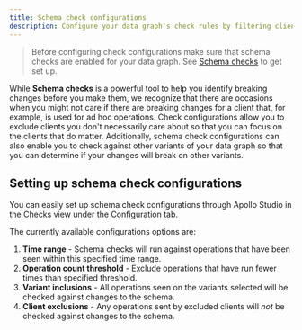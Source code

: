 ```yaml
---
title: Schema check configurations
description: Configure your data graph's check rules by filtering clients and including variants.
---
```


> Before configuring check configurations make sure that schema checks are enabled for your data graph. See [Schema checks](/schema-validation/) to get set up.

While **Schema checks** is a powerful tool to help you identify breaking changes before you make them, we recognize that there are occasions when you might not care if there are breaking changes for a client that, for example, is used for ad hoc operations. Check configurations allow you to exclude clients you don't necessarily care about so that you can focus on the clients that do matter. Additionally, schema check configurations can also enable you to check against other variants of your data graph so that you can determine if your changes will break on other variants.

## Setting up schema check configurations

You can easily set up schema check configurations through Apollo Studio in the Checks view under the Configuration tab.

The currently available configurations options are:
1. **Time range** -  Schema checks will run against operations that have been seen within this specified time range.
2. **Operation count threshold** - Exclude operations that have run fewer times than specified threshold.
3. **Variant inclusions** - All operations seen on the variants selected will be checked against changes to the schema.
4. **Client exclusions** - Any operations sent by excluded clients will _not_ be checked against changes to the schema. 
